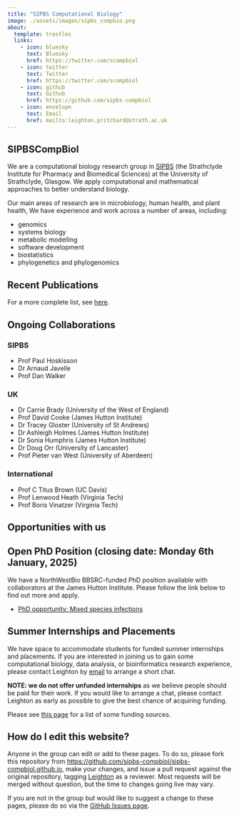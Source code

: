 ```yaml
---
title: "SIPBS Computational Biology"
image: ./assets/images/sipbs_compbio.png
about:
  template: trestles
  links:
    - icon: bluesky
      text: Bluesky
      href: https://twitter.com/scompbiol
    - icon: twitter
      text: Twitter
      href: https://twitter.com/scompbiol
    - icon: github
      text: Github
      href: https://github.com/sipbs-compbiol
    - icon: envelope
      text: Email
      href: mailto:leighton.pritchard@strath.ac.uk
---
```


## SIPBSCompBiol

We are a computational biology research group in [SIPBS](https://www.strath.ac.uk/science/strathclydeinstituteofpharmacybiomedicalsciences/) (the Strathclyde Institute for Pharmacy and Biomedical Sciences) at the University of Strathclyde, Glasgow. We apply computational and mathematical approaches to better understand biology.

Our main areas of research are in microbiology, human health, and plant health, We have experience and work across a number of areas, including:

- genomics
- systems biology
- metabolic modelling
- software development
- biostatistics
- phylogenetics and phylogenomics

::: {.callout-publications collapse="true"}
## Recent Publications

```{=html}
<script src="https://bibbase.org/show?bib=https://raw.githubusercontent.com/sipbs-compbiol/sipbs-compbiol.github.io/refs/heads/quarto/references_recent.bib&jsonp=1&folding=1&hidemenu=true"></script>
```

For a more complete list, see [here](references.qmd).
:::

::: {.callout-scientist-blue collapse="true"}
## Ongoing Collaborations

### SIPBS

- Prof Paul Hoskisson
- Dr Arnaud Javelle
- Prof Dan Walker

### UK

- Dr Carrie Brady (University of the West of England)
- Prof David Cooke (James Hutton Institute)
- Dr Tracey Gloster (University of St Andrews)
- Dr Ashleigh Holmes (James Hutton Institute)
- Dr Sonia Humphris (James Hutton Institute)
- Dr Doug Orr (University of Lancaster)
- Prof Pieter van West (University of Aberdeen)

### International

- Prof C Titus Brown (UC Davis)
- Prof Lenwood Heath (Virginia Tech)
- Prof Boris Vinatzer (Virginia Tech)
:::


## Opportunities with us

::: {.callout-scientist-purple}
## Open PhD Position (closing date: Monday 6th January, 2025)

We have a NorthWestBio BBSRC-funded PhD position available with collaborators at the James Hutton Institute. Please follow the link below to find out more and apply.

- [PhD opportunity: Mixed species infections](https://www.gla.ac.uk/postgraduate/doctoraltraining/northwestbio/projects/pathogens/futurethreatstocropprotectiontheroleofmixedpectobacteriuminfectionsindiseaserisk/)
:::

::: {.callout-scientist-peach}
## Summer Internships and Placements

We have space to accommodate students for funded summer internships and placements. If you are interested in joining us to gain some computational biology, data analysis, or bioinformatics research experience, please contact Leighton by [email]({{< var admin.mailto >}}) to arrange a short chat.

**NOTE: we do not offer unfunded internships** as we believe people should be paid for their work. If you would like to arrange a chat, please contact Leighton as early as possible to give the best chance of acquiring funding.

Please see [this page](https://sipbs-compbiol.github.io/sipbs-internships/external_funding.html) for a list of some funding sources.
:::

## How do I edit this website?

Anyone in the group can edit or add to these pages. To do so, please fork this repository from [https://github.com/sipbs-compbiol/sipbs-compbiol.github.io](https://github.com/sipbs-compbiol/sipbs-compbiol.github.io), make your changes, and issue a pull request against the original repository, tagging [Leighton]({{< var admin.github >}}) as a reviewer. Most requests will be merged without question, but the time to changes going live may vary.

If you are not in the group but would like to suggest a change to these pages, please do so via the [GitHub Issues page]({{< var github.issues >}}).